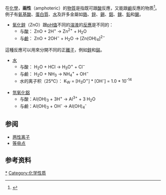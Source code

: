 {{酸鹼}}

在[[化學|化學]]，'''兩性'''（amphoteric）的[[物質|物質]]是指既可跟[[酸|酸]]反應，又能跟[[鹼|鹼]]反應的物质<ref>{{GoldBookRef | title = amphoteric | file = A00306}}</ref>。例子有[[氨基酸|氨基酸]]、[[蛋白質|蛋白質]]、[[水|水]]及許多金屬如[[鉻|鉻]]、[[鋅|鋅]]、[[錫|錫]]、[[鋁|鋁]]、[[鎵|鎵]]、[[鉛|鉛]]和[[鈹|鈹]]。

* [[氧化鋅|氧化鋅]]（ZnO）跟[[pH值|pH值]]不同的[[溶液|溶液]]的[[化学反应|反應]]是不同的：
** 与[[酸|酸]]： ZnO + 2H<sup>+</sup> → Zn<sup>2+</sup> + H<sub>2</sub>O
** 与[[鹼|鹼]]： ZnO + 2OH<sup>−</sup> + H<sub>2</sub>O → [Zn(OH)<sub>4</sub>]<sup>2−</sup>

這種反應可以用來分開不同的正[[離子|離子]]，例如[[鋅|鋅]]和[[錳|錳]]。

* [[水|水]]
** 与酸： H<sub>2</sub>O + HCl → H<sub>3</sub>O<sup>+</sup> + Cl<sup>−</sup>
** 与鹼： H<sub>2</sub>O + NH<sub>3</sub> → NH<sub>4</sub><sup>+</sup> + OH<sup>−</sup>
** 水的离子积（25℃）： K<sub>W</sub> = [H<sub>3</sub>O<sup>+</sup>] * [OH<sup>-</sup>] = 1.0 * 10<sup>-14</sup> 

* [[氫氧化鋁|氫氧化鋁]]
** 与酸：Al(OH)<sub>3</sub> + 3H<sup>+</sup> → Al<sup>3+</sup> + 3 H<sub>2</sub>O
** 与鹼：Al(OH)<sub>3</sub> + OH<sup>-</sup> → Al(OH)<sub>4</sub><sup>-</sup>

== 参阅 ==
* [[两性离子|两性离子]]
* [[等电点|等电点]]
{{Commons category|Amphoteric oxides|两性氧化物}}

== 参考资料 ==
{{reflist}}

{{化学小作品}}

[[Category:两性物质|*]]
[[Category:化学性质|Category:化学性质]]